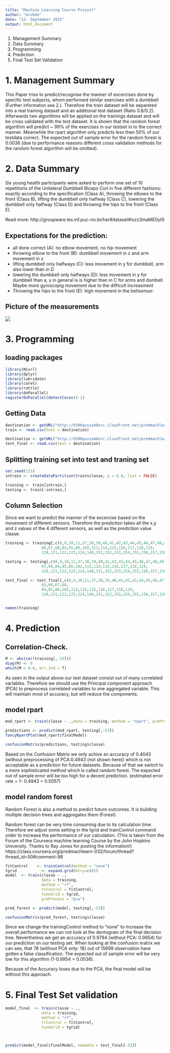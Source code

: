 ```yaml
---
title: "Machine Learning Course Project"
author: "mrohde"
date: "23. September 2015"
output: html_document
---
```


1. Management Summary
2. Data Summary
3. Programming
4. Prediction
5. Final Test Set Validation

# 1. Management Summary

This Paper tries to predict/recognise the manner of excercises done by specific test subjects, whom performed similar exercises with a dumbbell (Further informaton see 2.). Therefore the train dataset will be separeted into a real training dataset and an additional test dataset (Ratio 0.8/0.2). Afterwards two algorithms will be applied on the trainings dataset and will be cross validated with the test dataset. It is shown that the random forest algorithm will predict ~ 99% of the exercises in our testset in to the correct manner. Meanwhile the rpart algorithm only predicts less then 50% of our testdata correct. The expected out of sample error for the random forest is 0.0036 (due to performance reasons different cross validation methods for the random forest algorithm will be omitted).  


# 2. Data Summary
Six young health participants were asked to perform one set of 10 repetitions of the Unilateral Dumbbell Biceps Curl in five different fashions: exactly according to the specification (Class A), throwing the elbows to the front (Class B), lifting the dumbbell only halfway (Class C), lowering the dumbbell only halfway (Class D) and throwing the hips to the front (Class E).

Read more: http://groupware.les.inf.puc-rio.br/har#dataset#ixzz3maME0yt5


## Expectations for the prediction:

- all done correct (A): no elbow movement, no hip movement
- throwing elbow to the front (B): dumbbell movement in z and arm movement in z
- lifting dumbbell only halfways (C): less movement in y for dumbbell, arm also lower than in D
- lowering the dumbbell only halfways (D): less movement in y for dumbbell than a, y in general is is higher than in C for arms and dumbell. Maybe more gyroscopig movement due to the difficult increasment
- Throwing the hips to the front (E): high movement in the beltsensor.

## Picture of the measurements
![](on-body-sensing-schema.png)

# 3. Programming

## loading packages
```r
library(RCurl)
library(dplyr)
library(lubridate)
library(caret)
library(rattle)
library(doParallel)
registerDoParallel(detectCores()-1)
```


## Getting Data
```r
destination <- getURL("http://d396qusza40orc.cloudfront.net/predmachlearn/pml-training.csv")
train <- read.csv(text = destination)

destination <- getURL("http://d396qusza40orc.cloudfront.net/predmachlearn/pml-testing.csv")
test_final <- read.csv(text = destination)

```

## Splitting training set into test and traning set
```r

set.seed(123)
intrain <- createDataPartition(train$classe, p = 0.8, list = FALSE)

training <- train[intrain,]
testing <- train[-intrain,]

```


## Column Selection

Since we want to predict the manner of the excercise based on the movement of different sensors. Therefore the prediction takes all the x,y and z values of the 4 different sensors, as well as the prediction value classe.
```r
training <- training[,c(8,9,10,11,37,38,39,40,41,42,43,44,45,46,47,48,49,60,61,62,63,64,65,
                66,67,68,84,85,86,102,113,114,115,116,117,118,119,
                120,121,122,123,124,140,151,152,153,154,155,156,157,158,159,160)]

testing <- testing[,c(8,9,10,11,37,38,39,40,41,42,43,44,45,46,47,48,49,60,61,62,63,64,65,66,
                67,68,84,85,86,102,113,114,115,116,117,118,119,
                120,121,122,123,124,140,151,152,153,154,155,156,157,158,159,160)]

test_final <- test_final[,c(8,9,10,11,37,38,39,40,41,42,43,44,45,46,47,48,49,60,61,62,63,64,
                65,66,67,68,
                84,85,86,102,113,114,115,116,117,118,119,
                120,121,122,123,124,140,151,152,153,154,155,156,157,158,159,160)]


names(training)
```


# 4. Prediction 

## Correlation-Check.
```r
M <- abs(cor(training[,-53]))
diag(M) <- 0
which(M > 0.8, arr.ind = T)
```

As seen in the output above our test dataset consist out of many correlated variables. 
Therefore we should use the Principal component approach (PCA) to preprocess correlated variables to one aggregated variable. This will maintain most of accuracy, but will reduce the components. 

## model rpart 
```r
mod_rpart <- train(classe ~ .,data = training, method = "rpart", preProcess = "pca")

predictions <- predict(mod_rpart, testing[,-53])
fancyRpartPlot(mod_rpart$finalModel)

confusionMatrix(predictions, testing$classe)
```

Based on the Confusion Matrix we only achive an accuracy of 0.4043 (without preprocessing of PCA:0.4943 (not shown here)) which is not acceptable as a prediction for future datasets. Because of that we switch to a more sophisticated method which is called random forest. The expected out of sample error will be too high for a decent prediction. (estimated error rate = 1- 0.4943 = 0.5057)


## model random forest

Random Forest is also a method to predict future outcomes. It is building multiple decision trees and aggregates them (Forest).

Random forest can be very time consuming due to its calculation time.
Therefore we adjust some setting in the tgrid and trainControl command order to increase the performance of our calculation. (This is taken from the Forum of the Coursera machine learning Course by the John Hopkins University. Thanks to Ray Jones for posting the information!) 
https://class.coursera.org/predmachlearn-032/forum/thread?thread_id=50#comment-98
```r


fitControl    <- trainControl(method = "none")
tgrid           <- expand.grid(mtry=c(6)) 
model  <- train(classe ~ ., 
                data = training, 
                method = "rf", 
                trControl = fitControl, 
                tuneGrid = tgrid,
                preProcess = "pca")

pred_forest <- predict(model, testing[,-53])

confusionMatrix(pred_forest, testing$classe)
```

Since we change the trainingControl method to "none" to increase the overall performance we can not look at the dentogram of the final decision tree. Nevertheless we get an accuracy of 0.9794 (without PCA: 0.9954) for our prediction on our testing set. When looking at the confusion matrix we can see, that 78 (without PCA only: 18) out of 15699 observation have gotten a false classification. The expected out of sample error will be very low for this algorithm (1-0.9954 = 0.0036).

Because of the Accuracy loses due to the PCA, the final model will be without this approach. 

# 5. Final Test Set validation

```r
model_final  <- train(classe ~ ., 
                data = training, 
                method = "rf", 
                trControl = fitControl, 
                tuneGrid = tgrid)



predict(model_final$finalModel, newdata = test_final[-53])

```


